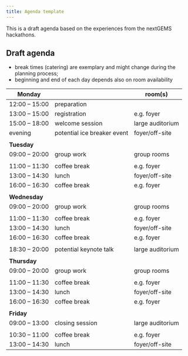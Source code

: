 ```yaml
---
title: Agenda template
---
```



This is a draft agenda based on the experiences from the nextGEMS hackathons.


## Draft agenda
- break times (catering) are exemplary and might change during the planning process; 
- beginning and end of each day depends also on room availability

| Monday |  | room(s) |
| -------- | -------- | --- |
| 12:00 -- 15:00 | preparation     | 
| 13:00 -- 15:00 | registration | e.g. foyer |
| 15:00 -- 18:00 | welcome session | large auditorium |
| evening | potential ice breaker event | foyer/off-site |
| | | |
| **Tuesday** |  |  |
| 09:00 -- 20:00 | group work   | group rooms |
| | | |
| 11:00 -- 11:30 | coffee break | e.g. foyer |
| 13:00 -- 14:30 | lunch | foyer/off-site |
| 16:00 -- 16:30 | coffee break | e.g. foyer |
| | | |
| **Wednesday** |  |  |
| 09:00 -- 20:00 | group work   |  group rooms |
| | | |
| 11:00 -- 11:30 | coffee break | e.g. foyer |
| 13:00 -- 14:30 | lunch | foyer/off-site |
| 16:00 -- 16:30 | coffee break | e.g. foyer |
| | |
| 18:30 -- 20:00 | potential keynote talk | large auditorium |
| | | |
| **Thursday** |  |  |
| 09:00 -- 20:00 | group work   | group rooms |
| | | |
| 11:00 -- 11:30 | coffee break | e.g. foyer |
| 13:00 -- 14:30 | lunch | foyer/off-site |
| 16:00 -- 16:30 | coffee break | e.g. foyer |
| | | |
| **Friday** |  |  |
| 09:00 -- 13:00 | closing session   | large auditorium |
| | | |
| 10:30 -- 11:00 | coffee break | e.g. foyer |
| 13:00 -- 14:30 | lunch | foyer/off-site |


